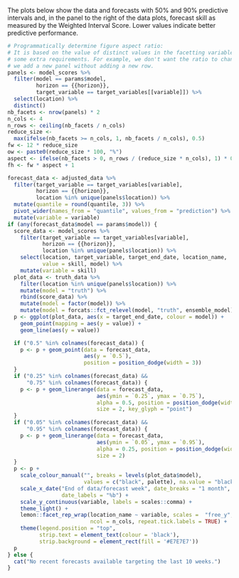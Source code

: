 The plots below show the data and forecasts with 50% and 90% predictive intervals and, in the panel to the right of the data plots, forecast skill as measured by the Weighted Interval Score. Lower values indicate better predictive performance. 

```r
# Programmatically determine figure aspect ratio:
# It is based on the value of distinct values in the facetting variables with
# some extra requirements. For example, we don't want the ratio to change when
# we add a new panel without adding a new row.
panels <- model_scores %>%
  filter(model == params$model,
         horizon == {{horizon}},
         target_variable == target_variables[[variable]]) %>%
  select(location) %>%
  distinct()
nb_facets <- nrow(panels) * 2
n_cols <- 4
n_rows <- ceiling(nb_facets / n_cols)
reduce_size <-
  max(ifelse(nb_facets >= n_cols, 1, nb_facets / n_cols), 0.5)
fw <- 12 * reduce_size
ow <- paste0(reduce_size * 100, "%")
aspect <- ifelse(nb_facets > 0, n_rows / (reduce_size * n_cols), 1) * 0.7
fh <- fw * aspect + 1
```

```r
forecast_data <- adjusted_data %>%
  filter(target_variable == target_variables[variable],
         horizon == {{horizon}},
         location %in% unique(panels$location)) %>%
  mutate(quantile = round(quantile, 3)) %>%
  pivot_wider(names_from = "quantile", values_from = "prediction") %>%
  mutate(variable = variable)
if (any(forecast_data$model == params$model)) {
  score_data <- model_scores %>%
    filter(target_variable == target_variables[variable],
           horizon == {{horizon}},
           location %in% unique(panels$location)) %>%
    select(location, target_variable, target_end_date, location_name,
           value = skill, model) %>%
    mutate(variable = skill)
  plot_data <- truth_data %>%
    filter(location %in% unique(panels$location)) %>%
    mutate(model = "truth") %>%
    rbind(score_data) %>%
    mutate(model = factor(model)) %>%
    mutate(model = forcats::fct_relevel(model, "truth", ensemble_model))
  p <- ggplot(plot_data, aes(x = target_end_date, colour = model)) +
    geom_point(mapping = aes(y = value)) +
    geom_line(aes(y = value))

  if ("0.5" %in% colnames(forecast_data)) {
    p <- p + geom_point(data = forecast_data,
                        aes(y = `0.5`),
                        position = position_dodge(width = 3))
  }
  if ("0.25" %in% colnames(forecast_data) &&
      "0.75" %in% colnames(forecast_data)) {
    p <- p + geom_linerange(data = forecast_data,
                            aes(ymin = `0.25`, ymax = `0.75`),
                            alpha = 0.5, position = position_dodge(width = 3),
                            size = 2, key_glyph = "point")
  }
  if ("0.05" %in% colnames(forecast_data) &&
      "0.95" %in% colnames(forecast_data)) {
    p <- p + geom_linerange(data = forecast_data,
                            aes(ymin = `0.05`, ymax = `0.95`),
                            alpha = 0.25, position = position_dodge(width = 3),
                            size = 2)
  }
  p <- p +
    scale_colour_manual("", breaks = levels(plot_data$model),
                        values = c("black", palette), na.value = "black") +
    scale_x_date("End of data/forecast week", date_breaks = "1 month",
                 date_labels = "%b") +
    scale_y_continuous(variable, labels = scales::comma) +
    theme_light() +
    lemon::facet_rep_wrap(location_name ~ variable, scales =  "free_y", 
                          ncol = n_cols, repeat.tick.labels = TRUE) +
    theme(legend.position = "top",
          strip.text = element_text(colour = 'black'),
          strip.background = element_rect(fill = '#E7E7E7'))
  p
} else {
  cat("No recent forecasts available targeting the last 10 weeks.")
}
```
